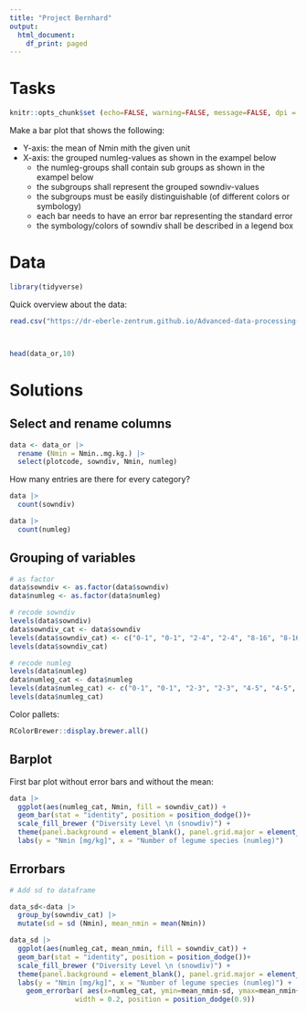 ```yaml
---
title: "Project Bernhard"
output:
  html_document:
    df_print: paged
---
```



# Tasks


```r

knitr::opts_chunk$set (echo=FALSE, warning=FALSE, message=FALSE, dpi = 300, root.dir = "./Projects/FerSoe/Project2" )


```


Make a bar plot that shows the following:

*   Y-axis: the mean of Nmin mith the given unit
*   X-axis: the grouped numleg-values as shown in the exampel below
    + the numleg-groups shall contain sub groups as shown in the exampel below
    + the subgroups shall represent the grouped sowndiv-values
    + the subgroups must be easily distinguishable (of different colors or symbology)
    + each bar needs to have an error bar representing the standard error
    + the symbology/colors of sowndiv shall be described in a legend box



# Data

```r
library(tidyverse)

```

Quick overview about the data:
```r

read.csv("https://dr-eberle-zentrum.github.io/Advanced-data-processing-with-R/Projects/bernhard-ebersbach/nmin_jena_2022.csv",sep = ";") -> data_or



head(data_or,10)
```





# Solutions

## Select and rename columns

```r


data <- data_or |> 
  rename (Nmin = Nmin..mg.kg.) |> 
  select(plotcode, sowndiv, Nmin, numleg) 

```

How many entries are there for every category?
```r

data |> 
  count(sowndiv)

data |> 
  count(numleg)

```

## Grouping of variables

```r

# as factor
data$sowndiv <- as.factor(data$sowndiv)
data$numleg <- as.factor(data$numleg)

# recode sowndiv
levels(data$sowndiv)
data$sowndiv_cat <- data$sowndiv
levels(data$sowndiv_cat) <- c("0-1", "0-1", "2-4", "2-4", "8-16", "8-16", "60")
levels(data$sowndiv_cat)

# recode numleg
levels(data$numleg)
data$numleg_cat <- data$numleg
levels(data$numleg_cat) <- c("0-1", "0-1", "2-3", "2-3", "4-5", "4-5", "6-8", "6-8", "12")
levels(data$numleg_cat)

```

  
Color pallets:  
```r
RColorBrewer::display.brewer.all()
```

## Barplot  
First bar plot without error bars and without the mean:  
```r

data |> 
  ggplot(aes(numleg_cat, Nmin, fill = sowndiv_cat)) +
  geom_bar(stat = "identity", position = position_dodge())+
  scale_fill_brewer ("Diversity Level \n (snowdiv)") +
  theme(panel.background = element_blank(), panel.grid.major = element_line("grey"), panel.grid.major.x = element_blank())+
  labs(y = "Nmin [mg/kg]", x = "Number of legume species (numleg)") 

```

## Errorbars



```r

# Add sd to dataframe

data_sd<-data |> 
  group_by(sowndiv_cat) |> 
  mutate(sd = sd (Nmin), mean_nmin = mean(Nmin))


```


```r



data_sd |> 
  ggplot(aes(numleg_cat, mean_nmin, fill = sowndiv_cat)) +
  geom_bar(stat = "identity", position = position_dodge())+
  scale_fill_brewer ("Diversity Level \n (snowdiv)") +
  theme(panel.background = element_blank(), panel.grid.major = element_line("grey"), panel.grid.major.x = element_blank())+
  labs(y = "Nmin [mg/kg]", x = "Number of legume species (numleg)") +
    geom_errorbar( aes(x=numleg_cat, ymin=mean_nmin-sd, ymax=mean_nmin+sd),
                width = 0.2, position = position_dodge(0.9))



```



